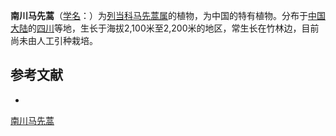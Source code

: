 {{Speciesbox
| name = 南川马先蒿
| status = 
| status_system = 
| image =
| genus = Pedicularis
| species = nanchuanensis
| authority = Tsoong
}}

'''南川马先蒿'''（[[学名|学名]]：{{lang|la|''Pedicularis nanchuanensis''}}）为[[列当科|列当科]][[马先蒿属|马先蒿属]]的植物，为中国的特有植物。分布于[[中国大陆|中国大陆]]的[[四川|四川]]等地，生长于海拔2,100米至2,200米的地区，常生长在竹林边，目前尚未由人工引种栽培。

== 参考文献 ==
<div class="references-small">
* {{cite web| url =http://www.bioinfo.cn/db05/KmzwSpecies.php?action=view&id=21351| title =南川马先蒿| work =《中国高等植物数据库全库》| publisher =中国科学院微生物研究所| author =昆明植物研究所| accessdate =2009-02-25| deadurl =yes| archiveurl =https://web.archive.org/web/20160305033432/http://www.bioinfo.cn/db05/KmzwSpecies.php?action=view&id=21351| archivedate =2016-03-05}}
</div>
{{Taxonbar|from=Q10907736}}

[[Category:马先蒿属|南川马先蒿]]


{{植物小作品}}